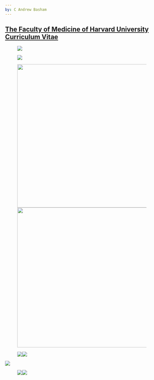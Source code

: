 ```yaml
---
by: C Andrew Basham
---
```


## [The Faculty of Medicine of Harvard University Curriculum Vitae](https://andrewbasham.com/images/document/13048616/CAndrewBasham_HarvardCV_2025jan04b.pdf)

![![](images/clipboard-4001204927.png)](images/clipboard-2188505394.png)

![![](images/clipboard-654238987.png)](images/clipboard-509353462.png)

![![](images/clipboard-2174882003.png){width="459"}](images/clipboard-2174882003.png){width="470"}

![![](images/clipboard-2924364510.png)![](images/clipboard-2048674836.png)](images/clipboard-3127294263.png)

![](images/clipboard-1587813459.png)

![![](images/clipboard-509042800.png)![](images/clipboard-1366839879.png)](images/clipboard-3750453538.png)
